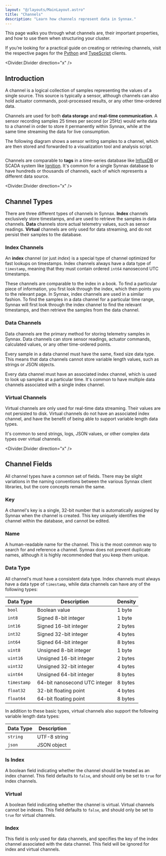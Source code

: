```yaml
---
layout: "@/layouts/MainLayout.astro"
title: "Channels"
description: "Learn how channels represent data in Synnax."
---
```


This page walks you through what channels are, their important properties, and
how to use them when structuring your cluster.

If you’re looking for a practical guide on creating or retrieving channels,
visit the respective pages for the [Python](../python-client/channels) and
[TypeScript](../typescript-client/channels) clients.

<Divider.Divider direction="x" />

## Introduction

A channel is a logical collection of samples representing the values of a single source. 
This source is typically a sensor, although channels can also hold actuator commands, 
post-processed results, or any other time-ordered data. 

Channels are used for both **data storage** and **real-time communication**. A sensor 
recording samples 25 times per second (or 25Hz) would write data to a channel in order 
to store it permanently within Synnax, while at the same time streaming the data
for live consumption.

The following diagram shows a sensor writing samples to a channel, which are then
stored and forwarded to a visualization tool and analysis script.

<Diagram>
<Image 
    client:only="react"
    id="concepts/channels/channels"
    extension="svg"
    themed={false}
/>
</Diagram>

Channels are comparable to **tags** in a time-series database like [InfluxDB](https://www.influxdata.com/)
or SCADA system like [Ignition](https://inductiveautomation.com/). It's common for a single Synnax
database to have hundreds or thousands of channels, each of which represents a different
data source.

<Divider.Divider direction="x" />

## Channel Types

There are three different types of channels in Synnax. **Index** channels exclusively
store timestamps, and are used to retrieve the samples in data channels. **Data**
channels store actual telemetry values, such as sensor readings. **Virtual** channels
are only used for data streaming, and do not persist their samples to the database.

### Index Channels

An **index** channel (or just _index_) is a special type of channel optimized for fast
lookups on timestamps. Index channels always have a data type of `timestamp`, meaning
that they must contain ordered `int64` nanosecond UTC timestamps.

These channels are comparable to the index in a book. To find a particular piece of 
information, you first look through the index, which then points you to the relevant 
page. In Synnax, index channels are used in a similar fashion. To find the samples in 
a data channel for a particular time range, Synnax will first look through the index 
channel to find the relevant timestamps, and then retrieve the samples from the data 
channel.

### Data Channels

Data channels are the primary method for storing telemetry samples in Synnax. Data 
channels can store sensor readings, actuator commands, calculated values, or any
other time-ordered points. 

Every sample in a data channel must have the same, fixed size data type. This means
that data channels cannot store variable length values, such as strings or JSON objects.

Every data channel must have an associated index channel, which is used to look up
samples at a particular time. It's common to have multiple data channels associated
with a single index channel.

### Virtual Channels

Virtual channels are only used for real-time data streaming. Their values are not 
persisted to disk. Virtual channels do not have an associated index channel, and have
the benefit of being able to support variable length data types. 

It's common to send strings, logs, JSON values, or other complex data types over virtual 
channels.

<Divider.Divider direction="x" />

## Channel Fields

All channel types have a common set of fields. There may be slight variations in the 
naming conventions between the various Synnax client libraries, but the core concepts
remain the same.

### Key

A channel's key is a single, 32-bit number that is automatically assigned by Synnax
when the channel is created. This key uniquely identifies the channel within the database,
and cannot be edited.

### Name

A human-readable name for the channel. This is the most common way to search for and 
reference a channel. Synnax does not prevent duplicate names, although it is highly
recommended that you keep them unique.

### Data Type 

All channel's must have a consistent data type. Index channels must always have a 
data type of `timestamp`, while data channels can have any of the following types:

| Data Type   | Description                   | Density |
| ----------- | ----------------------------- | ------- |
| `bool`      | Boolean value                 | 1 byte  |
| `int8`      | Signed 8-bit integer          | 1 byte  |
| `int16`     | Signed 16-bit integer         | 2 bytes |
| `int32`     | Signed 32-bit integer         | 4 bytes |
| `int64`     | Signed 64-bit integer         | 8 bytes |
| `uint8`     | Unsigned 8-bit integer        | 1 byte  |
| `uint16`    | Unsigned 16-bit integer       | 2 bytes |
| `uint32`    | Unsigned 32-bit integer       | 4 bytes |
| `uint64`    | Unsigned 64-bit integer       | 8 bytes |
| `timestamp` | 64-bit nanosecond UTC integer | 8 bytes |
| `float32`   | 32-bit floating point         | 4 bytes |
| `float64`   | 64-bit floating point         | 8 bytes |

In addition to these basic types, virtual channels also support the following variable
length data types:

| Data Type | Description |
| --------- | ----------- |
| `string`  | UTF-8 string |
| `json`    | JSON object  |

### Is Index

A boolean field indicating whether the channel should be treated as an index channel.
This field defaults to `false`, and should only be set to `true` for index channels.

### Virtual 

A boolean field indicating whether the channel is virtual. Virtual channels cannot 
be indexes. This field defaults to `false`, and should only be set to `true` for
virtual channels.

### Index

This field is only used for data channels, and specifies the key of the index channel
associated with the data channel. This field will be ignored for index and virtual
channels.
